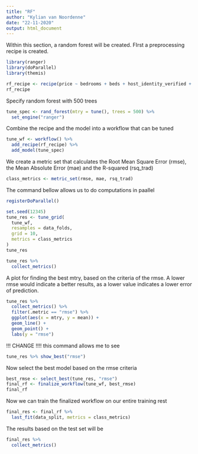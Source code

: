 ```yaml
---
title: "RF"
author: "Kylian van Noordenne"
date: "22-11-2020"
output: html_document
---
```


Within this section, a random forest will be created. FIrst a preprocessing recipe is created. 

```r
library(ranger)
library(doParallel)
library(themis)
```

```r
rf_recipe <- recipe(price ~ bedrooms + beds + host_identity_verified + guests_included + extra_people + pool, data = data_train) 
rf_recipe
```

Specify random forest with 500 trees
```r
tune_spec <- rand_forest(mtry = tune(), trees = 500) %>%
  set_engine("ranger")
```

Combine the recipe and the model into a workflow that can be tuned
```r
tune_wf <- workflow() %>%
  add_recipe(rf_recipe) %>%
  add_model(tune_spec)
```

We create a metric set that calculates the Root Mean Square Error (rmse), the Mean Absolute Error (mae) and the R-squared (rsq_trad)
```r
class_metrics <- metric_set(rmse, mae, rsq_trad)
```

The command bellow allows us to do computations in paallel
```r
registerDoParallel()
```

```r
set.seed(12345)
tune_res <- tune_grid(
  tune_wf,
  resamples = data_folds,
  grid = 10,
  metrics = class_metrics
)
tune_res
```

```r
tune_res %>%
  collect_metrics()
```
A plot for finding the best mtry, based on the criteria of the rmse. A lower rmse would indicate a better results, as a lower value indicates a lower error of prediction. 
```r
tune_res %>%
  collect_metrics() %>%
  filter(.metric == "rmse") %>% 
  ggplot(aes(x = mtry, y = mean)) +
  geom_line() +
  geom_point() +
  labs(y = "rmse")
```

!!! CHANGE !!!! this command allows me to see 
```r
tune_res %>% show_best("rmse")
```
Now select the best model based on the rmse criteria
```r
best_rmse <- select_best(tune_res, "rmse")
final_rf <- finalize_workflow(tune_wf, best_rmse)
final_rf
```

Now we can train the finalized workflow on our entire training rest
```r
final_res <- final_rf %>%
  last_fit(data_split, metrics = class_metrics)
```

The results based on the test set will be 
```r
final_res %>%
  collect_metrics()
```

```r

```

```r

```